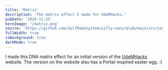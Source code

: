 ```yaml
---
title: 'Matrix'
description: 'The matrix effect I made for UdeMHacks.'
pubDate: '2024-11-25'
heroImage: '/matrix.png'
source: 'https://github.com/SelfMadeSystem/silly-nans/blob/main/src/components/Matrix.tsx'
fullWidth: true
isBackground: true
darkMode: true
---
```



<div class="mx-auto w-fit max-w-xl rounded-xl p-4 text-white backdrop-blur-sm">
  I made this DNA matrix effect for an initial version of the <a href="https://udemhacks.com/">UdeMHacks</a> website.
  The version on the website also has a Portal-inspired easter egg. :)
</div>

<div class="absolute inset-0 -z-10 bg-black">
  <Matrix client:load />
</div>
